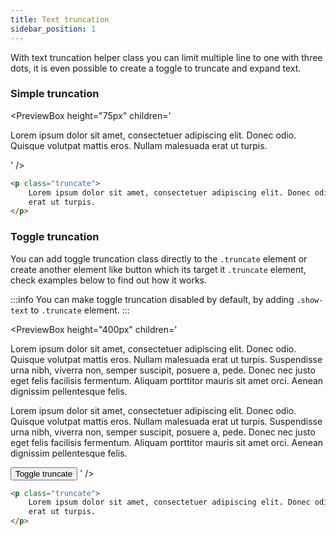 ```yaml
---
title: Text truncation
sidebar_position: 1
---
```



With text truncation helper class you can limit multiple line to one with three dots, it is even possible to create a toggle to truncate and expand text.

### Simple truncation

<PreviewBox
	height="75px"
	children='
<!DOCTYPE html>
<html lang="en">
	<head>
		<meta charset="UTF-8" />
		<meta http-equiv="X-UA-Compatible" content="IE=edge" />
		<meta name="viewport" content="width=device-width, initial-scale=1.0" />
		<link rel="stylesheet" href="https://raw.githack.com/amir2mi/FlatifyCSS/master/dist/css/flatify-min.css" />
		<title>Text truncation</title>
	</head>
	<body>
        <div class="flex-center">
            <p class="truncate">
                Lorem ipsum dolor sit amet, consectetuer adipiscing elit. Donec odio. Quisque volutpat mattis eros. Nullam malesuada erat ut turpis.
            </p>
        </div>
    </body>

</html>
'
/>

```html title="index.html"
<p class="truncate">
	Lorem ipsum dolor sit amet, consectetuer adipiscing elit. Donec odio. Quisque volutpat mattis eros. Nullam malesuada
	erat ut turpis.
</p>
```

### Toggle truncation

You can add toggle truncation class directly to the `.truncate` element or create another element like button which its target it `.truncate` element, check examples below to find out how it works.

:::info
You can make toggle truncation disabled by default, by adding `.show-text` to `.truncate` element.
:::

<PreviewBox
	height="400px"
	children='
<!DOCTYPE html>
<html lang="en">
	<head>
		<meta charset="UTF-8" />
		<meta http-equiv="X-UA-Compatible" content="IE=edge" />
		<meta name="viewport" content="width=device-width, initial-scale=1.0" />
		<link rel="stylesheet" href="https://raw.githack.com/amir2mi/FlatifyCSS/master/dist/css/flatify-min.css" />
		<title>Text truncation</title>
		 <script src="https://raw.githack.com/amir2mi/flatifycss/master/dist/js/flatify-min.js"></script>
	</head>
	<body>
		<p class="truncate toggle-truncate show-text">
			Lorem ipsum dolor sit amet, consectetuer adipiscing elit. Donec odio. Quisque volutpat mattis eros. Nullam malesuada erat ut turpis. Suspendisse urna nibh, viverra non, semper suscipit, posuere a, pede.
			Donec nec justo eget felis facilisis fermentum. Aliquam porttitor mauris sit amet orci. Aenean dignissim pellentesque felis.
		</p>
		<p class="truncate my-truncated-text">
			Lorem ipsum dolor sit amet, consectetuer adipiscing elit. Donec odio. Quisque volutpat mattis eros. Nullam malesuada erat ut turpis. Suspendisse urna nibh, viverra non, semper suscipit, posuere a, pede.
			Donec nec justo eget felis facilisis fermentum. Aliquam porttitor mauris sit amet orci. Aenean dignissim pellentesque felis.
		</p>
		<button class="button toggle-truncate" data-truncation-target=".my-truncated-text">Toggle truncate</button>
    </body>
</html>
'
/>

```html title="index.html"
<p class="truncate">
	Lorem ipsum dolor sit amet, consectetuer adipiscing elit. Donec odio. Quisque volutpat mattis eros. Nullam malesuada
	erat ut turpis.
</p>
```

